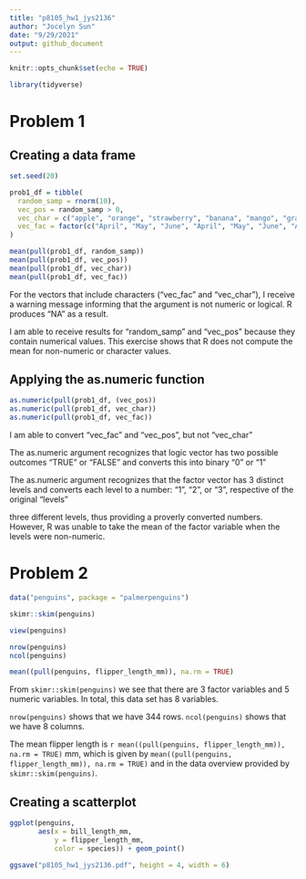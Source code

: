 ```yaml
---
title: "p8105_hw1_jys2136"
author: "Jocelyn Sun"
date: "9/29/2021"
output: github_document
---
```


```r

knitr::opts_chunk$set(echo = TRUE)

library(tidyverse)

```

# Problem 1

## Creating a data frame 

```r

set.seed(20)

prob1_df = tibble(
  random_samp = rnorm(10),
  vec_pos = random_samp > 0,
  vec_char = c("apple", "orange", "strawberry", "banana", "mango", "grape", "plum", "persimmon", "grapefruit", "fig"),
  vec_fac = factor(c("April", "May", "June", "April", "May", "June", "April", "May", "June", "April"))
)

mean(pull(prob1_df, random_samp))
mean(pull(prob1_df, vec_pos))
mean(pull(prob1_df, vec_char))
mean(pull(prob1_df, vec_fac))

```

For the vectors that include characters ("vec_fac" and "vec_char"), I receive a warning message informing that the argument is not numeric or logical. R produces "NA" as a result. 

I am able to receive results for "random_samp" and "vec_pos" because they contain numerical values. This exercise shows that R does not compute the mean for non-numeric or character values.

## Applying the as.numeric function

```r

as.numeric(pull(prob1_df, (vec_pos))
as.numeric(pull(prob1_df, vec_char))
as.numeric(pull(prob1_df, vec_fac))

```

I am able to convert "vec_fac" and "vec_pos", but not "vec_char" 

The as.numeric argument recognizes that logic vector has two possible outcomes "TRUE" or "FALSE" and converts this into binary "0" or "1"

The as.numeric argument recognizes that the factor vector has 3 distinct levels and converts each level to a number: "1", "2", or "3", respective of the original 
"levels"


three different levels, thus providing a proverly converted numbers.  However, R was unable to take the mean of the factor variable when the levels were non-numeric. 


# Problem 2
```r

data("penguins", package = "palmerpenguins")

skimr::skim(penguins)

view(penguins)

nrow(penguins)
ncol(penguins)

mean((pull(penguins, flipper_length_mm)), na.rm = TRUE)

```

From `skimr::skim(penguins)` we see that there are 3 factor variables and 5 numeric variables. In total, this data set has 8 variables. 

`nrow(penguins)` shows that we have 344 rows.
`ncol(penguins)` shows that we have 8 columns.

The mean flipper length is `r mean((pull(penguins, flipper_length_mm)), na.rm = TRUE)` mm, which is given by `mean((pull(penguins, flipper_length_mm)), na.rm = TRUE)` and in the data overview  provided by `skimr::skim(penguins)`.


## Creating a scatterplot
```r

ggplot(penguins, 
       aes(x = bill_length_mm, 
           y = flipper_length_mm, 
           color = species)) + geom_point()

```


```r

ggsave("p8105_hw1_jys2136.pdf", height = 4, width = 6)

```
